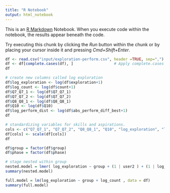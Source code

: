 ```yaml
---
title: "R Notebook"
output: html_notebook
---
```


This is an [R Markdown](http://rmarkdown.rstudio.com) Notebook. When you execute code within the notebook, the results appear beneath the code. 

Try executing this chunk by clicking the *Run* button within the chunk or by placing your cursor inside it and pressing *Cmd+Shift+Enter*. 

```r
df <- read.csv("input/exploration-perform.csv", header =TRUE, sep=",")
df <- df[complete.cases(df), ]                  # Apply complete.cases function
df
```

```r
# create new columns called log exploration
df$log_exploration <- log(df$exploration+1) 
df$log_count <- log(df$count+1)
df$Q7_Q7_1 <- log(df$Q7_Q7_1)
df$Q7_Q7_2 <- log(df$Q7_Q7_2)
df$Q8_Q8_1 <- log(df$Q8_Q8_1)
df$Q10 <- log(df$Q10)
df$log_perform_dist <- log(df$abs_perform_diff_best+1) 
df
```

```r
# standardizing variables for skills and aspirations. 
cols <- c("Q7_Q7_1", "Q7_Q7_2", "Q8_Q8_1", "Q10", "log_exploration", "log_count", "log_perform_dist")
df[cols] <- scale(df[cols])
df
```

```r
df$group = factor(df$group)
df$phase = factor(df$phase)
```

```r
# stage nested within group 
nested.model = lmer( log_exploration ~ group + (1 | user2 ) + (1 | log_perform_dist) + ( 1 | phase), data = df, REML = FALSE)
summary(nested.model)
```

```r
full.model = lm(log_exploration ~ group + log_count , data = df)
summary(full.model)
```

